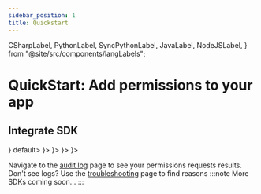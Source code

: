 ```yaml
---
sidebar_position: 1
title: Quickstart
---
```



  CSharpLabel,
  PythonLabel,
  SyncPythonLabel,
  JavaLabel,
  NodeJSLabel,
} from "@site/src/components/langLabels";

# QuickStart: Add permissions to your app

<IntroContent />

## Integrate SDK

<Tabs groupId="language">
  <TabItem value="Node" label={<NodeJSLabel />} default>
    <NodeJSExample />
  </TabItem>
  <TabItem value="Python (sync)" label={<SyncPythonLabel />}>
    <SyncPythonExample />
  </TabItem>
  <TabItem value="Python (asyncio)" label={<PythonLabel />}>
    <PythonExample />
  </TabItem>
  <TabItem value="Java" label={<JavaLabel />}>
    <JavaExample />
  </TabItem>
  <TabItem value="Dotnet" label={<CSharpLabel />}>
    <DotNetExample />
  </TabItem>
</Tabs>

Navigate to the [audit log](https://app.permit.io/audit-log) page to see your permissions requests results.<br/>
Don't see logs? Use the [troubleshooting](../features/Audit-Logs/audit_logs_troubleshooting.mdx) page to find reasons
:::note
More SDKs coming soon...
:::
